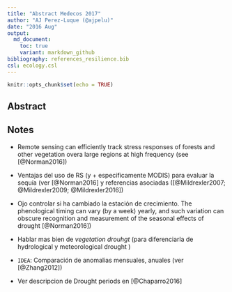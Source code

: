 ```yaml
---
title: "Abstract Medecos 2017"
author: "AJ Perez-Luque (@ajpelu)"
date: "2016 Aug"
output:  
  md_document:
    toc: true
    variant: markdown_github
bibliography: references_resilience.bib
csl: ecology.csl
---
```


```r
knitr::opts_chunk$set(echo = TRUE)
```

## Abstract


## Notes 

* Remote sensing can efficiently track stress responses of forests and other vegetation overa large regions at  high frequency (see [@Norman2016]) 

* Ventajas del uso de RS (y + especificamente MODIS) para evaluar la sequía (ver [@Norman2016] y referencias asociadas ([@Mildrexler2007; @Mildrexler2009; @Mildrexler2016])


* Ojo controlar si ha cambiado la estación de crecimiento. The phenological timing can vary (by a week) yearly, and such variation can obscure recognition and measurement of the seasonal effects of drought [@Norman2016])   

* Hablar mas bien de *vegetation drouhgt* (para diferenciarla de hydrological y meteorological drought )

* `IDEA`: Comparación de anomalias mensuales, anuales (ver [@Zhang2012])

* Ver descripcion de Drought periods en [@Chaparro2016]